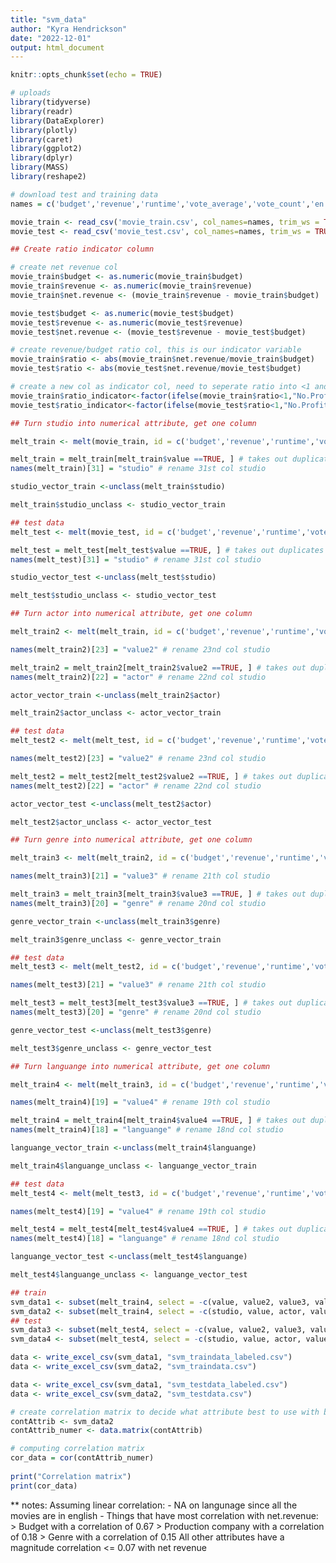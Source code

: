 ---
title: "svm_data"
author: "Kyra Hendrickson"
date: "2022-12-01"
output: html_document
---

```{r setup, include=FALSE}
knitr::opts_chunk$set(echo = TRUE)
```


```{r} 
# uploads
library(tidyverse)
library(readr)
library(DataExplorer)
library(plotly)
library(caret)
library(ggplot2)
library(dplyr)
library(MASS) 
library(reshape2) 
```

```{r}
# download test and training data
names = c('budget','revenue','runtime','vote_average','vote_count','en','hu','fr','ru','es','Action','Comedy','Drama','Romance','Thriller','Dwayne.Johnson','Samuel.L..Jackson','Tom.Hanks','Johnny.Depp','Harrison.Ford','Denzel.Washington',	'Morgan.Freeman',	'Robert.De.Niro',	'Bruce.Willis',	'Meryl.Streep',	'Robert.Downey.Jr.',	'Tom.Cruise',	'Warner.Bros',	'Universal',	'X20th.Century.Fox',	'Paramount',	'Columbia' ,	'Pixar',	'Marvel', 	'Walt.Disney')

movie_train <- read_csv('movie_train.csv', col_names=names, trim_ws = TRUE, show_col_types = FALSE)[-c(1), ]
movie_test <- read_csv('movie_test.csv', col_names=names, trim_ws = TRUE, show_col_types = FALSE)[-c(1), ]
```

```{r}
## Create ratio indicator column

# create net revenue col
movie_train$budget <- as.numeric(movie_train$budget)
movie_train$revenue <- as.numeric(movie_train$revenue)
movie_train$net.revenue <- (movie_train$revenue - movie_train$budget)

movie_test$budget <- as.numeric(movie_test$budget)
movie_test$revenue <- as.numeric(movie_test$revenue)
movie_test$net.revenue <- (movie_test$revenue - movie_test$budget)

# create revenue/budget ratio col, this is our indicator variable
movie_train$ratio <- abs(movie_train$net.revenue/movie_train$budget)
movie_test$ratio <- abs(movie_test$net.revenue/movie_test$budget)

# create a new col as indicator col, need to seperate ratio into <1 and >1
movie_train$ratio_indicator<-factor(ifelse(movie_train$ratio<1,"No.Profit","Profit"))
movie_test$ratio_indicator<-factor(ifelse(movie_test$ratio<1,"No.Profit","Profit"))
```

```{r}
## Turn studio into numerical attribute, get one column 

melt_train <- melt(movie_train, id = c('budget','revenue','runtime','vote_average','vote_count','en','hu','fr','ru','es','Action','Comedy','Drama','Romance','Thriller','Dwayne.Johnson','Samuel.L..Jackson','Tom.Hanks','Johnny.Depp','Harrison.Ford','Denzel.Washington',	'Morgan.Freeman',	'Robert.De.Niro',	'Bruce.Willis',	'Meryl.Streep',	'Robert.Downey.Jr.',	'Tom.Cruise','net.revenue','ratio','ratio_indicator')) 

melt_train = melt_train[melt_train$value ==TRUE, ] # takes out duplicates by getting rid of all the FALSE values
names(melt_train)[31] = "studio" # rename 31st col studio

studio_vector_train <-unclass(melt_train$studio)

melt_train$studio_unclass <- studio_vector_train

## test data
melt_test <- melt(movie_test, id = c('budget','revenue','runtime','vote_average','vote_count','en','hu','fr','ru','es','Action','Comedy','Drama','Romance','Thriller','Dwayne.Johnson','Samuel.L..Jackson','Tom.Hanks','Johnny.Depp','Harrison.Ford','Denzel.Washington',	'Morgan.Freeman',	'Robert.De.Niro',	'Bruce.Willis',	'Meryl.Streep',	'Robert.Downey.Jr.',	'Tom.Cruise','net.revenue','ratio','ratio_indicator')) 

melt_test = melt_test[melt_test$value ==TRUE, ] # takes out duplicates by getting rid of all the FALSE values
names(melt_test)[31] = "studio" # rename 31st col studio

studio_vector_test <-unclass(melt_test$studio)

melt_test$studio_unclass <- studio_vector_test
```

```{r}
## Turn actor into numerical attribute, get one column 

melt_train2 <- melt(melt_train, id = c('budget','revenue','runtime','vote_average','vote_count','en','hu','fr','ru','es','Action','Comedy','Drama','Romance','Thriller','net.revenue','ratio','ratio_indicator','studio','value','studio_unclass')) 

names(melt_train2)[23] = "value2" # rename 23nd col studio

melt_train2 = melt_train2[melt_train2$value2 ==TRUE, ] # takes out duplicates by getting rid of all the FALSE values
names(melt_train2)[22] = "actor" # rename 22nd col studio

actor_vector_train <-unclass(melt_train2$actor)

melt_train2$actor_unclass <- actor_vector_train

## test data
melt_test2 <- melt(melt_test, id = c('budget','revenue','runtime','vote_average','vote_count','en','hu','fr','ru','es','Action','Comedy','Drama','Romance','Thriller','net.revenue','ratio','ratio_indicator','studio','value','studio_unclass')) 

names(melt_test2)[23] = "value2" # rename 23nd col studio

melt_test2 = melt_test2[melt_test2$value2 ==TRUE, ] # takes out duplicates by getting rid of all the FALSE values
names(melt_test2)[22] = "actor" # rename 22nd col studio

actor_vector_test <-unclass(melt_test2$actor)

melt_test2$actor_unclass <- actor_vector_test
```

```{r}
## Turn genre into numerical attribute, get one column 

melt_train3 <- melt(melt_train2, id = c('budget','revenue','runtime','vote_average','vote_count','en','hu','fr','ru','es','net.revenue','ratio','ratio_indicator','studio','value','studio_unclass','actor','value2','actor_unclass')) 

names(melt_train3)[21] = "value3" # rename 21th col studio

melt_train3 = melt_train3[melt_train3$value3 ==TRUE, ] # takes out duplicates by getting rid of all the FALSE values
names(melt_train3)[20] = "genre" # rename 20nd col studio

genre_vector_train <-unclass(melt_train3$genre)

melt_train3$genre_unclass <- genre_vector_train

## test data
melt_test3 <- melt(melt_test2, id = c('budget','revenue','runtime','vote_average','vote_count','en','hu','fr','ru','es','net.revenue','ratio','ratio_indicator','studio','value','studio_unclass','actor','value2','actor_unclass')) 

names(melt_test3)[21] = "value3" # rename 21th col studio

melt_test3 = melt_test3[melt_test3$value3 ==TRUE, ] # takes out duplicates by getting rid of all the FALSE values
names(melt_test3)[20] = "genre" # rename 20nd col studio

genre_vector_test <-unclass(melt_test3$genre)

melt_test3$genre_unclass <- genre_vector_test
```

```{r}
## Turn languange into numerical attribute, get one column 

melt_train4 <- melt(melt_train3, id = c('budget','revenue','runtime','vote_average','vote_count','net.revenue','ratio','ratio_indicator','studio','value','studio_unclass','actor','value2','actor_unclass','genre','value3','genre_unclass')) 

names(melt_train4)[19] = "value4" # rename 19th col studio

melt_train4 = melt_train4[melt_train4$value4 ==TRUE, ] # takes out duplicates by getting rid of all the FALSE values
names(melt_train4)[18] = "languange" # rename 18nd col studio

languange_vector_train <-unclass(melt_train4$languange)

melt_train4$languange_unclass <- languange_vector_train

## test data
melt_test4 <- melt(melt_test3, id = c('budget','revenue','runtime','vote_average','vote_count','net.revenue','ratio','ratio_indicator','studio','value','studio_unclass','actor','value2','actor_unclass','genre','value3','genre_unclass')) 

names(melt_test4)[19] = "value4" # rename 19th col studio

melt_test4 = melt_test4[melt_test4$value4 ==TRUE, ] # takes out duplicates by getting rid of all the FALSE values
names(melt_test4)[18] = "languange" # rename 18nd col studio

languange_vector_test <-unclass(melt_test4$languange)

melt_test4$languange_unclass <- languange_vector_test
```

```{r}
## train
svm_data1 <- subset(melt_train4, select = -c(value, value2, value3, value4))
svm_data2 <- subset(melt_train4, select = -c(studio, value, actor, value2, genre, value3, languange, value4))
## test
svm_data3 <- subset(melt_test4, select = -c(value, value2, value3, value4))
svm_data4 <- subset(melt_test4, select = -c(studio, value, actor, value2, genre, value3, languange, value4))
```


```{r}
data <- write_excel_csv(svm_data1, "svm_traindata_labeled.csv")
data <- write_excel_csv(svm_data2, "svm_traindata.csv")

data <- write_excel_csv(svm_data1, "svm_testdata_labeled.csv")
data <- write_excel_csv(svm_data2, "svm_testdata.csv")
```

```{r}
# create correlation matrix to decide what attribute best to use with budget
contAttrib <- svm_data2
contAttrib_numer <- data.matrix(contAttrib)

# computing correlation matrix
cor_data = cor(contAttrib_numer)
 
print("Correlation matrix")
print(cor_data)
```
** notes: 
Assuming linear correlation:
- NA on langunage since all the movies are in english
- Things that have most correlation with net.revenue:
  > Budget with a correlation of 0.67
  > Production company with a correlation of 0.18
  > Genre with a correlation of 0.15
All other attributes have a magnitude correlation <= 0.07 with net revenue

